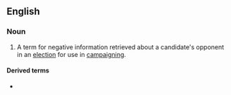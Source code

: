 ==English==

===Noun===
{{en-noun|-}}
# {{lb|en|politics}} A term for negative information retrieved about a candidate's opponent in an [[election]] for use in [[campaign]]ing.

====Derived terms====
* {{l|en|oppo research}}